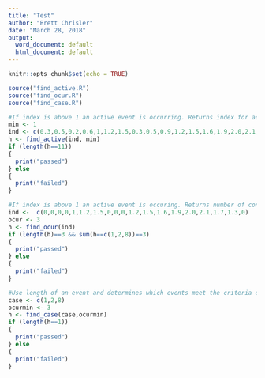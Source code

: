 ```yaml
---
title: "Test"
author: "Brett Chrisler"
date: "March 28, 2018"
output:
  word_document: default
  html_document: default
---
```


<!--***DAN: Search ***DAN in all docs to find my comments-->

<!--***DAN: When I knitted this on linux it worked, and appeared as an open office doc, so nice to see the Word knit option works on linux!-->

<!--***DAN: Your unit testing framework is as requested, so well done on that. My one complaint, other than
function-specific comments you will find in various places is the git tag "halfway" was not at the right place in your git revision history. However, I was able to find the sha that did correspond to the pont where you had writen your function specs (but no functions) and your tests, so that's fine. You can retroactively add a tag by using git checkout <sha> and then establishing tag from there with git tag in the event you forgot to do it at the time. You have to figure out what <sha> is though, which I did with gitk.-->

```r
knitr::opts_chunk$set(echo = TRUE)
```

```r
source("find_active.R")
source("find_ocur.R")
source("find_case.R")
```

<!--***DAN: Seems like this test could have been more excting if it tested for which speciic inidces were found instead of just how many. But maybe not necessary because it is a simple function.-->
```r
#If index is above 1 an active event is occurring. Returns index for active mode/event and zero for non-active.
min <- 1
ind <- c(0.3,0.5,0.2,0.6,1,1.2,1.5,0.3,0.5,0.9,1.2,1.5,1.6,1.9,2.0,2.1,1.7,1.3,0.6)
h <- find_active(ind, min)
if (length(h==11))
{
  print("passed")
} else
{
  print("failed")
}
```

<!--***DAN: I recommend using chunk names (and variable names, file names, etc.) without spaces. Spaces cause all sorts of problems, though it seems to have worked here.-->
```r
#If index is above 1 an active event is occuring. Returns number of consecutive days that the event is occurring.
ind <-  c(0,0,0,0,1,1.2,1.5,0,0,0,1.2,1.5,1.6,1.9,2.0,2.1,1.7,1.3,0)
ocur <- 3
h <- find_ocur(ind)
if (length(h)==3 && sum(h==c(1,2,8))==3)
{
  print("passed")
} else
{
  print("failed")
}
```

```r
#Use length of an event and determines which events meet the criteria of an event that can be analyzed and compared to a case study
case <- c(1,2,8)
ocurmin <- 3
h <- find_case(case,ocurmin)
if (length(h==1))
{
  print("passed")
} else
{
  print("failed")
}
```